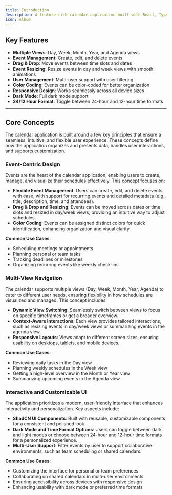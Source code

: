 ```yaml
---
title: Introduction
description: A feature-rich calendar application built with React, TypeScript, and ShadCN UI components. This project provides a customizable and interactive calendar experience with multiple views, event management, and a modern UI.
icon: Album
---
```


## Key Features

- **Multiple Views**: Day, Week, Month, Year, and Agenda views
- **Event Management**: Create, edit, and delete events
- **Drag & Drop**: Move events between time slots and dates
- **Event Resizing**: Resize events in day and week views with smooth animations
- **User Management**: Multi-user support with user filtering
- **Color Coding**: Events can be color-coded for better organization
- **Responsive Design**: Works seamlessly across all device sizes
- **Dark Mode**: Full dark mode support
- **24/12 Hour Format**: Toggle between 24-hour and 12-hour time formats

---

## Core Concepts

The calendar application is built around a few key principles that ensure a seamless, intuitive, and flexible user experience. These concepts define how the application organizes and presents data, handles user interactions, and supports customization.

### Event-Centric Design

Events are the heart of the calendar application, enabling users to create, manage, and visualize their schedules effectively. This concept focuses on:

- **Flexible Event Management**: Users can create, edit, and delete events with ease, with support for recurring events and detailed metadata (e.g., title, description, time, and attendees).
- **Drag & Drop and Resizing**: Events can be moved across dates or time slots and resized in day/week views, providing an intuitive way to adjust schedules.
- **Color Coding**: Events can be assigned distinct colors for quick identification, enhancing organization and visual clarity.

**Common Use Cases**:
- Scheduling meetings or appointments
- Planning personal or team tasks
- Tracking deadlines or milestones
- Organizing recurring events like weekly check-ins

### Multi-View Navigation

The calendar supports multiple views (Day, Week, Month, Year, Agenda) to cater to different user needs, ensuring flexibility in how schedules are visualized and managed. This concept includes:

- **Dynamic View Switching**: Seamlessly switch between views to focus on specific timeframes or get a broader overview.
- **Context-Aware Interactions**: Each view provides tailored interactions, such as resizing events in day/week views or summarizing events in the agenda view.
- **Responsive Layouts**: Views adapt to different screen sizes, ensuring usability on desktops, tablets, and mobile devices.

**Common Use Cases**:
- Reviewing daily tasks in the Day view
- Planning weekly schedules in the Week view
- Getting a high-level overview in the Month or Year view
- Summarizing upcoming events in the Agenda view

### Interactive and Customizable UI

The application prioritizes a modern, user-friendly interface that enhances interactivity and personalization. Key aspects include:

- **ShadCN UI Components**: Built with reusable, customizable components for a consistent and polished look.
- **Dark Mode and Time Format Options**: Users can toggle between dark and light modes or choose between 24-hour and 12-hour time formats for a personalized experience.
- **Multi-User Support**: Filter events by user to support collaborative environments, such as team scheduling or shared calendars.

**Common Use Cases**:
- Customizing the interface for personal or team preferences
- Collaborating on shared calendars in multi-user environments
- Ensuring accessibility across devices with responsive design
- Enhancing usability with dark mode or preferred time formats
